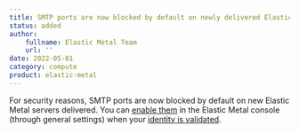 ```yaml
---
title: SMTP ports are now blocked by default on newly delivered Elastic Metal servers
status: added
author:
    fullname: Elastic Metal Team
    url: ''
date: 2022-05-01
category: compute
product: elastic-metal
---
```


For security reasons, SMTP ports are now blocked by default on new Elastic Metal servers delivered.
You can [enable them](https://www.scaleway.com/en/docs/compute/elastic-metal/how-to/enable-smtp/) in the Elastic Metal console (through general settings) when your [identity is validated](https://www.scaleway.com/en/docs/console/my-account/how-to/verify-identity).